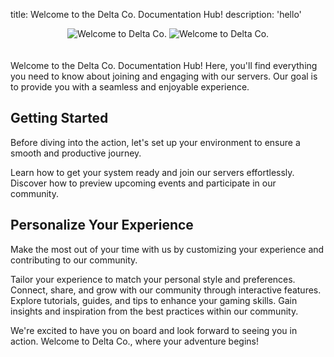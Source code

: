 title: Welcome to the Delta Co. Documentation Hub!
description: 'hello'

<div style="text-align: center;">
  <img
    className="block dark:hidden"
    src="/images/hero-light.svg"
    alt="Welcome to Delta Co."
    style="max-width: 50%; margin-bottom: 20px;"
  />
  <img
    className="hidden dark:block"
    src="/images/hero-dark.svg"
    alt="Welcome to Delta Co."
    style="max-width: 50%; margin-bottom: 20px;"
  />
</div>

Welcome to the Delta Co. Documentation Hub! Here, you'll find everything you need to know about joining and engaging with our servers. Our goal is to provide you with a seamless and enjoyable experience.

## Getting Started

Before diving into the action, let's set up your environment to ensure a smooth and productive journey.

<CardGroup cols={2}>
  <Card
    title="Setup Your Environment"
    icon="pen-to-square"
    href="https://mintlify.com/docs/quickstart"
  >
    Learn how to get your system ready and join our servers effortlessly.
  </Card>
  <Card
    title="Preview & Participate"
    icon="image"
    href="https://mintlify.com/docs/development"
  >
    Discover how to preview upcoming events and participate in our community.
  </Card>
</CardGroup>

## Personalize Your Experience

Make the most out of your time with us by customizing your experience and contributing to our community.

<CardGroup cols={2}>
  <Card
    title="Customize Your Settings"
    icon="palette"
    href="https://mintlify.com/docs/settings/global"
  >
    Tailor your experience to match your personal style and preferences.
  </Card>
  <Card
    title="Engage with the Community"
    icon="code"
    href="https://mintlify.com/docs/api-playground/openapi"
  >
    Connect, share, and grow with our community through interactive features.
  </Card>
  <Card
    title="Enhance Your Skills"
    icon="screwdriver-wrench"
    href="https://mintlify.com/docs/components/accordion"
  >
    Explore tutorials, guides, and tips to enhance your gaming skills.
  </Card>
  <Card
    title="Explore & Get Inspired"
    icon="stars"
    href="https://mintlify.com/showcase"
  >
    Gain insights and inspiration from the best practices within our community.
  </Card>
</CardGroup>

We're excited to have you on board and look forward to seeing you in action. Welcome to Delta Co., where your adventure begins!

</CardGroup>
